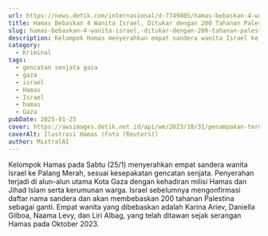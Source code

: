 ```yaml
---
url: https://news.detik.com/internasional/d-7749805/hamas-bebaskan-4-wanita-israel-ditukar-dengan-200-tahanan-palestina
title: Hamas Bebaskan 4 Wanita Israel, Ditukar dengan 200 Tahanan Palestina
slug: hamas-bebaskan-4-wanita-israel,-ditukar-dengan-200-tahanan-palestina
description: Kelompok Hamas menyerahkan empat sandera wanita Israel ke Palang Merah, berdasarkan kesepakatan gencatan senjata dengan Israel dalam perang Gaza.
category:
  - Kriminal
tags:
  - gencatan senjata gaza
  - gaza
  - israel
  - Hamas
  - Israel
  - hamas
  - Gaza
pubDate: 2025-01-25
cover: https://awsimages.detik.net.id/api/wm/2023/10/31/penampakan-terowongan-hamas-yang-membentang-di-jalur-gaza-1_169.png?wid=54&w=650&v=1&t=jpeg
coverAlt: Ilustrasi Hamas (Foto (Reuters))
author: MixtralAI
---
```

Kelompok Hamas pada Sabtu (25/1) menyerahkan empat sandera wanita Israel ke Palang Merah, sesuai kesepakatan gencatan senjata. Penyerahan terjadi di alun-alun utama Kota Gaza dengan kehadiran milisi Hamas dan Jihad Islam serta kerumunan warga. Israel sebelumnya mengonfirmasi daftar nama sandera dan akan membebaskan 200 tahanan Palestina sebagai ganti. Empat wanita yang dibebaskan adalah Karina Ariev, Daniella Gilboa, Naama Levy, dan Liri Albag, yang telah ditawan sejak serangan Hamas pada Oktober 2023.
